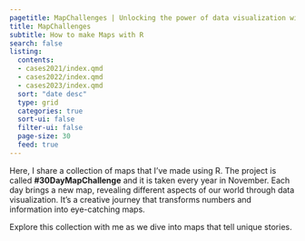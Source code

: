 ```yaml
---
pagetitle: MapChallenges | Unlocking the power of data visualization with R
title: MapChallenges
subtitle: How to make Maps with R
search: false
listing:
  contents: 
  - cases2021/index.qmd
  - cases2022/index.qmd
  - cases2023/index.qmd
  sort: "date desc"
  type: grid
  categories: true
  sort-ui: false
  filter-ui: false
  page-size: 30
  feed: true
---
```

Here, I share a collection of maps that I've made using R. The project is called **#30DayMapChallenge** and it is taken every year in November. Each day brings a new map, revealing different aspects of our world through data visualization. It's a creative journey that transforms numbers and information into eye-catching maps.

Explore this collection with me as we dive into maps that tell unique stories. 
